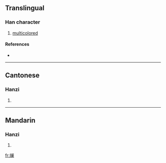 {{see|斕}}
==Translingual==

===Han character===
{{Han char|rn=67|rad=文|as=12|sn=16|four=|canj=卜大中尸田 (YKLSW)}}

# [[multicolored]]

====References====
* {{Han ref|kx=0477.201|dkj=13486|hdz=32171.040|uh=6593|ud=26003}}

----

==Cantonese==

===Hanzi===
{{yue-hanzi|jyut=|y=laan4}}

# {{defn|Cantonese}}

----

==Mandarin==

===Hanzi===
{{cmn-hanzi|tra=斕|pin=[[lán]] ([[lan2]])|wg=lan<sup>2</sup>}}

# {{defn|Mandarin}}

[[fr:斓]]